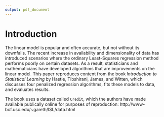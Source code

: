 ```yaml
---
output: pdf_document
---
```


# Introduction

The linear model is popular and often accurate, but not without its downfalls. The recent increase in availability and dimensionality of data has introduced scenarios where the ordinary Least-Squares regression method performs poorly on certain datasets. As a result, statisticians and mathematicians have developed algorithms that are improvements on the linear model. This paper reproduces content from the book _Introduction to Statistical Learning_ by Hastie, Tibshirani, James, and Witten, which discusses four penalized regression algorithms, fits these models to data, and evaluates results. 

The book uses a dataset called `Credit`, which the authors have made available publically online for purposes of reproduction: http://www-bcf.usc.edu/~gareth/ISL/data.html


